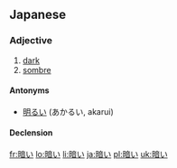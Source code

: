 ==Japanese==
{{ja-kanjitab|暗}}

===Adjective===
{{ja-adj|kk|decl=i|hira=くらい|rom=kurai}}

# [[dark]]
# [[sombre]]

====Antonyms====
*[[明るい]] (あかるい, akarui)

====Declension====
{{ja-i|暗|くら|kura}}

[[fr:暗い]]
[[lo:暗い]]
[[li:暗い]]
[[ja:暗い]]
[[pl:暗い]]
[[uk:暗い]]
